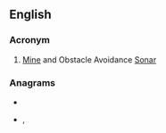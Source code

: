 ==English==

===Acronym===
{{rfc-header|Acronym}}
{{head|en|acronym}}

# {{label|en|military}} [[Mine]] and Obstacle Avoidance [[Sonar]]

===Anagrams===
* {{l|en|Amos}}
* {{l|en|soma}}, {{l|en|Soma}}